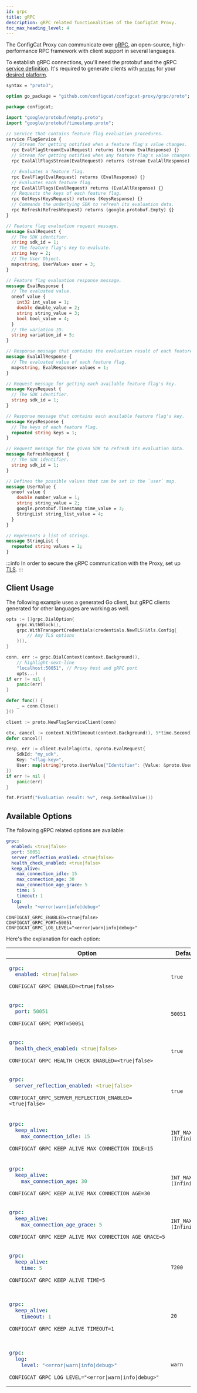 ```yaml
---
id: grpc
title: gRPC
description: gRPC related functionalities of the ConfigCat Proxy.
toc_max_heading_level: 4
---
```



The ConfigCat Proxy can communicate over <a target="blank" href="https://grpc.io">gRPC</a>, an open-source, high-performance RPC framework with client support in several languages.

To establish gRPC connections, you'll need the protobuf and the gRPC <a target="blank" href="https://github.com/configcat/configcat-proxy/blob/main/grpc/proto/flag_service.proto">service definition</a>. It's required to generate clients with <a target="blank" href="https://protobuf.dev/downloads/">`protoc`</a> for your <a target="blank" href="https://protobuf.dev/reference/">desired platform</a>. 

```protobuf title="flag_service.proto"
syntax = "proto3";

option go_package = "github.com/configcat/configcat-proxy/grpc/proto";

package configcat;

import "google/protobuf/empty.proto";
import "google/protobuf/timestamp.proto";

// Service that contains feature flag evaluation procedures.
service FlagService {
  // Stream for getting notified when a feature flag's value changes.
  rpc EvalFlagStream(EvalRequest) returns (stream EvalResponse) {}
  // Stream for getting notified when any feature flag's value changes.
  rpc EvalAllFlagsStream(EvalRequest) returns (stream EvalAllResponse) {}

  // Evaluates a feature flag.
  rpc EvalFlag(EvalRequest) returns (EvalResponse) {}
  // Evaluates each feature flag.
  rpc EvalAllFlags(EvalRequest) returns (EvalAllResponse) {}
  // Requests the keys of each feature flag.
  rpc GetKeys(KeysRequest) returns (KeysResponse) {}
  // Commands the underlying SDK to refresh its evaluation data.
  rpc Refresh(RefreshRequest) returns (google.protobuf.Empty) {}
}

// Feature flag evaluation request message.
message EvalRequest {
  // The SDK identifier.
  string sdk_id = 1;
  // The feature flag's key to evaluate.
  string key = 2;
  // The User Object.
  map<string, UserValue> user = 3;
}

// Feature flag evaluation response message.
message EvalResponse {
  // The evaluated value.
  oneof value {
    int32 int_value = 1;
    double double_value = 2;
    string string_value = 3;
    bool bool_value = 4;
  }
  // The variation ID.
  string variation_id = 5;
}

// Response message that contains the evaluation result of each feature flag.
message EvalAllResponse {
  // The evaluated value of each feature flag.
  map<string, EvalResponse> values = 1;
}

// Request message for getting each available feature flag's key.
message KeysRequest {
  // The SDK identifier.
  string sdk_id = 1;
}

// Response message that contains each available feature flag's key.
message KeysResponse {
  // The keys of each feature flag.
  repeated string keys = 1;
}

// Request message for the given SDK to refresh its evaluation data.
message RefreshRequest {
  // The SDK identifier.
  string sdk_id = 1;
}

// Defines the possible values that can be set in the `user` map.
message UserValue {
  oneof value {
    double number_value = 1;
    string string_value = 2;
    google.protobuf.Timestamp time_value = 3;
    StringList string_list_value = 4;
  }
}

// Represents a list of strings.
message StringList {
  repeated string values = 1;
}
```

:::info
In order to secure the gRPC communication with the Proxy, set up [TLS](/V2/advanced/proxy/proxy-overview#tls).
:::

## Client Usage

The following example uses a generated Go client, but gRPC clients generated for other languages are working as well.

```go title="example.go"
opts := []grpc.DialOption{
    grpc.WithBlock(),
    grpc.WithTransportCredentials(credentials.NewTLS(&tls.Config{
        // Any TLS options
    })),
}

conn, err := grpc.DialContext(context.Background(), 
    // highlight-next-line
    "localhost:50051", // Proxy host and gRPC port
    opts...)
if err != nil {
    panic(err)
}

defer func() {
    _ = conn.Close()
}()

client := proto.NewFlagServiceClient(conn)

ctx, cancel := context.WithTimeout(context.Background(), 5*time.Second)
defer cancel()

resp, err := client.EvalFlag(ctx, &proto.EvalRequest{
    SdkId: "my_sdk", 
    Key: "<flag-key>", 
    User: map[string]*proto.UserValue{"Identifier": {Value: &proto.UserValue_StringValue{StringValue: "<user-id>"}}}
})
if err != nil {
    panic(err)
}

fmt.Printf("Evaluation result: %v", resp.GetBoolValue())
```

## Available Options

The following gRPC related options are available:

<Tabs groupId="yaml-env">
<TabItem value="yaml" label="YAML" default>

```yaml title="options.yml"
grpc:
  enabled: <true|false>
  port: 50051
  server_reflection_enabled: <true|false>
  health_check_enabled: <true|false>
  keep_alive:
    max_connection_idle: 15
    max_connection_age: 30
    max_connection_age_grace: 5
    time: 5
    timeout: 1
  log:
    level: "<error|warn|info|debug>"
```

</TabItem>
<TabItem value="env-vars" label="Environment variables">

```shell
CONFIGCAT_GRPC_ENABLED=<true|false>
CONFIGCAT_GRPC_PORT=50051
CONFIGCAT_GRPC_LOG_LEVEL="<error|warn|info|debug>"
```

</TabItem>
</Tabs>

Here's the explanation for each option:

<table className="proxy-arg-table">
<thead><tr><th>Option</th><th>Default</th><th>Description</th></tr></thead>
<tbody>
<tr>
<td>

<Tabs groupId="yaml-env">
<TabItem value="yaml" label="YAML" default>

```yaml
grpc:
  enabled: <true|false>
```

</TabItem>
<TabItem value="env-vars" label="Environment variable">

```shell
CONFIGCAT_GRPC_ENABLED=<true|false>
```

</TabItem>
</Tabs>

</td>
<td><code>true</code></td>
<td>Turns the ability to communicate with the Proxy through gRPC on/off.</td>
</tr>

<tr>
<td>

<Tabs groupId="yaml-env">
<TabItem value="yaml" label="YAML" default>

```yaml
grpc:
  port: 50051
```

</TabItem>
<TabItem value="env-vars" label="Environment variable">

```shell
CONFIGCAT_GRPC_PORT=50051
```

</TabItem>
</Tabs>

</td>
<td><code>50051</code></td>
<td>The port used for gRPC communication.</td>
</tr>

<tr>
<td>

<Tabs groupId="yaml-env">
<TabItem value="yaml" label="YAML" default>

```yaml
grpc:
  health_check_enabled: <true|false>
```

</TabItem>
<TabItem value="env-vars" label="Environment variable">

```shell
CONFIGCAT_GRPC_HEALTH_CHECK_ENABLED=<true|false>
```

</TabItem>
</Tabs>

</td>
<td><code>true</code></td>
<td>Turns the [gRPC health check service](https://grpc.io/docs/guides/health-checking/) on/off.</td>
</tr>

<tr>
<td>

<Tabs groupId="yaml-env">
<TabItem value="yaml" label="YAML" default>

```yaml
grpc:
  server_reflection_enabled: <true|false>
```

</TabItem>
<TabItem value="env-vars" label="Environment variable">

```shell
CONFIGCAT_GRPC_SERVER_REFLECTION_ENABLED=<true|false>
```

</TabItem>
</Tabs>

</td>
<td><code>true</code></td>
<td>Turns the [gRPC server reflection](https://grpc.io/docs/guides/reflection/) on/off.</td>
</tr>

<tr>
<td>

<Tabs groupId="yaml-env">
<TabItem value="yaml" label="YAML" default>

```yaml
grpc:
  keep_alive:
    max_connection_idle: 15
```

</TabItem>
<TabItem value="env-vars" label="Environment variable">

```shell
CONFIGCAT_GRPC_KEEP_ALIVE_MAX_CONNECTION_IDLE=15
```

</TabItem>
</Tabs>

</td>
<td><code>INT_MAX (Infinite)</code></td>
<td>Maximum time in seconds that a channel may have no outstanding rpcs, after which the server will close the connection. [More about the gRPC keep-alive](https://grpc.io/docs/guides/keepalive/).</td>
</tr>

<tr>
<td>

<Tabs groupId="yaml-env">
<TabItem value="yaml" label="YAML" default>

```yaml
grpc:
  keep_alive:
    max_connection_age: 30
```

</TabItem>
<TabItem value="env-vars" label="Environment variable">

```shell
CONFIGCAT_GRPC_KEEP_ALIVE_MAX_CONNECTION_AGE=30
```

</TabItem>
</Tabs>

</td>
<td><code>INT_MAX (Infinite)</code></td>
<td>Maximum time in seconds that a channel may exist. [More about the gRPC keep-alive](https://grpc.io/docs/guides/keepalive/).</td>
</tr>

<tr>
<td>

<Tabs groupId="yaml-env">
<TabItem value="yaml" label="YAML" default>

```yaml
grpc:
  keep_alive:
    max_connection_age_grace: 5
```

</TabItem>
<TabItem value="env-vars" label="Environment variable">

```shell
CONFIGCAT_GRPC_KEEP_ALIVE_MAX_CONNECTION_AGE_GRACE=5
```

</TabItem>
</Tabs>

</td>
<td><code>INT_MAX (Infinite)</code></td>
<td>Grace period in seconds after the channel reaches its max age. [More about the gRPC keep-alive](https://grpc.io/docs/guides/keepalive/).</td>
</tr>

<tr>
<td>

<Tabs groupId="yaml-env">
<TabItem value="yaml" label="YAML" default>

```yaml
grpc:
  keep_alive:
    time: 5
```

</TabItem>
<TabItem value="env-vars" label="Environment variable">

```shell
CONFIGCAT_GRPC_KEEP_ALIVE_TIME=5
```

</TabItem>
</Tabs>

</td>
<td><code>7200</code></td>
<td>The interval in seconds between PING frames. [More about the gRPC keep-alive](https://grpc.io/docs/guides/keepalive/).</td>
</tr>

<tr>
<td>

<Tabs groupId="yaml-env">
<TabItem value="yaml" label="YAML" default>

```yaml
grpc:
  keep_alive:
    timeout: 1
```

</TabItem>
<TabItem value="env-vars" label="Environment variable">

```shell
CONFIGCAT_GRPC_KEEP_ALIVE_TIMEOUT=1
```

</TabItem>
</Tabs>

</td>
<td><code>20</code></td>
<td>The timeout in seconds for a PING frame to be acknowledged. If sender does not receive an acknowledgment within this time, it will close the connection. [More about the gRPC keep-alive](https://grpc.io/docs/guides/keepalive/).</td>
</tr>

<tr>
<td>

<Tabs groupId="yaml-env">
<TabItem value="yaml" label="YAML" default>

```yaml
grpc:
  log:
    level: "<error|warn|info|debug>"
```

</TabItem>
<TabItem value="env-vars" label="Environment variable">

```shell
CONFIGCAT_GRPC_LOG_LEVEL="<error|warn|info|debug>"
```

</TabItem>
</Tabs>

</td>
<td><code>warn</code></td>
<td>The verbosity of the gRPC related logs.<br />Possible values: <code>error</code>, <code>warn</code>, <code>info</code> or <code>debug</code>.<br/>When <code>debug</code> is set, the Proxy will log each RPC with additional details.</td>
</tr>

</tbody>
</table>